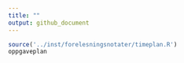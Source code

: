 ```yaml
---
title: ""
output: github_document
---
```


```r
source('../inst/forelesningsnotater/timeplan.R')
oppgaveplan
```

